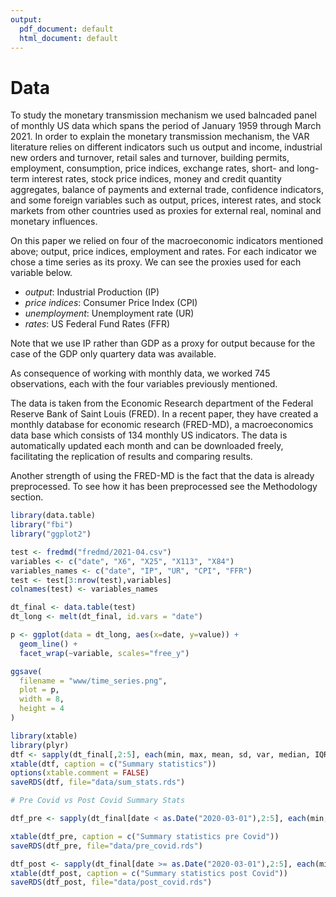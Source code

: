 ```yaml
---
output:
  pdf_document: default
  html_document: default
---
```

# Data {#data}

To study the monetary transmission mechanism we used balncaded panel of monthly US data which spans the period of  January 1959 through March 2021. In order to explain the monetary transmission mechanism, the VAR literature relies on different indicators such us output and income, industrial new orders and turnover, retail sales and turnover,
building permits, employment, consumption, price indices, exchange rates, short- and long-term interest rates, stock price indices, money and credit quantity aggregates, balance of payments and external trade, confidence indicators, and some foreign variables such as output, prices, interest rates, and stock markets from other countries used
as proxies for external real, nominal and monetary influences.

On this paper we relied on four of the macroeconomic indicators mentioned above; output, price indices, employment and rates. For each indicator we chose a time series as its proxy. We can see the proxies used for each variable below.

- *output*: Industrial Production (IP)
- *price indices*: Consumer Price Index (CPI)
- *unemployment*: Unemployment rate (UR)
- *rates*: US Federal Fund Rates (FFR)

Note that we use IP rather than GDP as a proxy for output because for the case of the GDP only quartery data was available. 

As consequence of working with monthly data, we worked 745 observations, each with the four variables previously mentioned.

The data is taken from the Economic Research department of the Federal Reserve Bank of Saint Louis (FRED). In a recent paper, they have created a monthly database for economic research (FRED-MD), a macroeconomics data base which consists of 134 monthly US indicators. The data is automatically updated each month and can be downloaded freely, facilitating the replication of results and comparing results. 

Another strength of using the FRED-MD is the fact that the data is already preprocessed. To see how it has been preprocessed see the Methodology section.

```r
library(data.table)
library("fbi")
library("ggplot2")

test <- fredmd("fredmd/2021-04.csv")
variables <- c("date", "X6", "X25", "X113", "X84")
variables_names <- c("date", "IP", "UR", "CPI", "FFR")
test <- test[3:nrow(test),variables]
colnames(test) <- variables_names

dt_final <- data.table(test)
dt_long <- melt(dt_final, id.vars = "date")

p <- ggplot(data = dt_long, aes(x=date, y=value)) +
  geom_line() +
  facet_wrap(~variable, scales="free_y")

ggsave(
  filename = "www/time_series.png", 
  plot = p,
  width = 8,
  height = 4
)
```


```r
library(xtable)
library(plyr)
dtf <- sapply(dt_final[,2:5], each(min, max, mean, sd, var, median, IQR))
xtable(dtf, caption = c("Summary statistics"))
options(xtable.comment = FALSE)
saveRDS(dtf, file="data/sum_stats.rds")
```


```r
# Pre Covid vs Post Covid Summary Stats

dtf_pre <- sapply(dt_final[date < as.Date("2020-03-01"),2:5], each(min, max, mean, sd, var, median, IQR))

xtable(dtf_pre, caption = c("Summary statistics pre Covid"))
saveRDS(dtf_pre, file="data/pre_covid.rds")
```

```r
dtf_post <- sapply(dt_final[date >= as.Date("2020-03-01"),2:5], each(min, max, mean, sd, var, median, IQR))
xtable(dtf_post, caption = c("Summary statistics post Covid"))
saveRDS(dtf_post, file="data/post_covid.rds")
```

